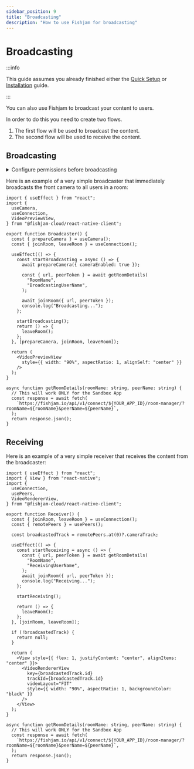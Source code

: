 ```yaml
---
sidebar_position: 9
title: "Broadcasting"
description: "How to use Fishjam for broadcasting"
---
```



# Broadcasting

:::info

This guide assumes you already finished either the [Quick Setup](/react-native/quick-setup) or [Installation](/react-native/installation) guide.

:::

You can also use Fishjam to broadcast your content to users.

In order to do this you need to create two flows.

1. The first flow will be used to broadcast the content.
2. The second flow will be used to receive the content.

## Broadcasting

<details>
<summary>Configure permissions before broadcasting</summary>

<ConfigurePermissions />

</details>

Here is an example of a very simple broadcaster that immediately broadcasts the front camera to all users in a room:

```tsx
import { useEffect } from "react";
import {
  useCamera,
  useConnection,
  VideoPreviewView,
} from "@fishjam-cloud/react-native-client";

export function Broadcaster() {
  const { prepareCamera } = useCamera();
  const { joinRoom, leaveRoom } = useConnection();

  useEffect(() => {
    const startBroadcasting = async () => {
      await prepareCamera({ cameraEnabled: true });

      const { url, peerToken } = await getRoomDetails(
        "RoomName",
        "BroadcastingUserName",
      );

      await joinRoom({ url, peerToken });
      console.log("Broadcasting...");
    };

    startBroadcasting();
    return () => {
      leaveRoom();
    };
  }, [prepareCamera, joinRoom, leaveRoom]);

  return (
    <VideoPreviewView
      style={{ width: "90%", aspectRatio: 1, alignSelf: "center" }}
    />
  );
}

async function getRoomDetails(roomName: string, peerName: string) {
  // This will work ONLY for the Sandbox App
  const response = await fetch(
    `https://fishjam.io/api/v1/connect/${YOUR_APP_ID}/room-manager/?roomName=${roomName}&peerName=${peerName}`,
  );
  return response.json();
}
```

## Receiving

Here is an example of a very simple receiver that receives the content from the broadcaster:

```tsx
import { useEffect } from "react";
import { View } from "react-native";
import {
  useConnection,
  usePeers,
  VideoRendererView,
} from "@fishjam-cloud/react-native-client";

export function Receiver() {
  const { joinRoom, leaveRoom } = useConnection();
  const { remotePeers } = usePeers();

  const broadcastedTrack = remotePeers.at(0)?.cameraTrack;

  useEffect(() => {
    const startReceiving = async () => {
      const { url, peerToken } = await getRoomDetails(
        "RoomName",
        "ReceivingUserName",
      );
      await joinRoom({ url, peerToken });
      console.log("Receiving...");
    };

    startReceiving();

    return () => {
      leaveRoom();
    };
  }, [joinRoom, leaveRoom]);

  if (!broadcastedTrack) {
    return null;
  }

  return (
    <View style={{ flex: 1, justifyContent: "center", alignItems: "center" }}>
      <VideoRendererView
        key={broadcastedTrack.id}
        trackId={broadcastedTrack.id}
        videoLayout="FIT"
        style={{ width: "90%", aspectRatio: 1, backgroundColor: "black" }}
      />
    </View>
  );
}

async function getRoomDetails(roomName: string, peerName: string) {
  // This will work ONLY for the Sandbox App
  const response = await fetch(
    `https://fishjam.io/api/v1/connect/${YOUR_APP_ID}/room-manager/?roomName=${roomName}&peerName=${peerName}`,
  );
  return response.json();
}
```
